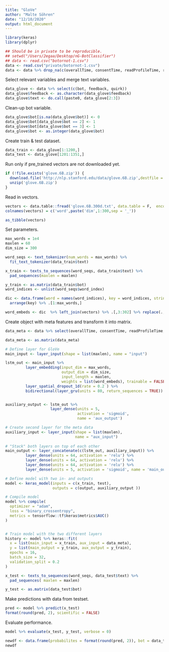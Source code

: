 ```yaml
---
title: "GloVe"
author: "Malte Söhren"
date: "12/10/2020"
output: html_document
---
```



```r
library(keras)
library(dplyr)
```

```r
## Should be in private to be reproducible.
## setwd("/Users/2egaa/Desktop/nG-BotClassifier")
## data <- read.csv("botornot-1.csv")
data <- read.csv("private/botornot-1.csv")
data <- data %>% drop_na(c(overallTime, consentTime, readProfileTime, readEssayTime, speeder))
```

Select relevant variables and merge text variables.

```r
data_glove <- data %>% select(c(bot, feedback, quirk))
data_glove$feedback <- as.character(data_glove$feedback)
data_glove$text <- do.call(paste0, data_glove[2:3])
```

Clean-up bot variable.

```r
data_glove$bot[is.na(data_glove$bot)] <- 0
data_glove$bot[data_glove$bot == 2] <- 1
data_glove$bot[data_glove$bot == 3] <- 1
data_glove$bot <- as.integer(data_glove$bot)
```

Create train & test dataset.

```r
data_train <- data_glove[1:1200,]
data_test <- data_glove[1201:1351,]
```

Run only if pre_trained vectors are not downloaded yet.

```r
if (!file.exists('glove.6B.zip')) {
  download.file('http://nlp.stanford.edu/data/glove.6B.zip',destfile = 'glove.6B.zip')
  unzip('glove.6B.zip')
}
```

Read in vectors.

```r
vectors <- data.table::fread('glove.6B.300d.txt', data.table = F,  encoding = 'UTF-8')
colnames(vectors) = c('word',paste('dim',1:300,sep = '_'))

as_tibble(vectors)
```

Set parameters.

```r
max_words = 1e4
maxlen = 60
dim_size = 300
```

```r
word_seqs <- text_tokenizer(num_words = max_words) %>% 
  fit_text_tokenizer(data_train$text)
```

```r
x_train <- texts_to_sequences(word_seqs, data_train$text) %>%
  pad_sequences(maxlen = maxlen)
```

```r
y_train <- as.matrix(data_train$bot)
word_indices <- unlist(word_seqs$word_index)
```

```r
dic <- data.frame(word = names(word_indices), key = word_indices, stringsAsFactors = FALSE) %>%
  arrange(key) %>% .[1:max_words,]
```

```r
word_embeds <- dic  %>% left_join(vectors) %>% .[,3:302] %>% replace(., is.na(.), 0) %>% as.matrix()
```

Create object with meta features and transform it into matrix. 

```r
data_meta <- data %>% select(overallTime, consentTime, readProfileTime, readEssayTime, speeder)

data_meta <- as.matrix(data_meta)
```

```r
# Define layer for GloVe
main_input <- layer_input(shape = list(maxlen), name = "input")

lstm_out <- main_input %>%
         layer_embedding(input_dim = max_words, 
                         output_dim = dim_size, 
                         input_length = maxlen, 
                         weights = list(word_embeds), trainable = FALSE) %>%
         layer_spatial_dropout_1d(rate = 0.2 ) %>%
         bidirectional(layer_gru(units = 80, return_sequences = TRUE))


auxiliary_output <- lstm_out %>%
                    layer_dense(units = 5, 
                                activation = 'sigmoid', 
                                name = 'aux_output')

# Create second layer for the meta data 
auxiliary_input <- layer_input(shape = list(maxlen), 
                               name = "aux_input")
  
# "Stack" both layers on top of each other
main_output <- layer_concatenate(c(lstm_out, auxiliary_input)) %>%
         layer_dense(units = 64, activation = 'relu') %>%
         layer_dense(units = 64, activation = 'relu') %>%
         layer_dense(units = 64, activation = 'relu') %>%
         layer_dense(units = 5, activation = 'sigmoid', name = 'main_output')

# Define model with two in- and outputs
model <- keras_model(inputs = c(x_train, test), 
                     outputs = c(output, auxiliary_output ))

# Compile model
model %>% compile(
  optimizer = "adam",
  loss = "binary_crossentropy",
  metrics = tensorflow::tf$keras$metrics$AUC()
)


# Train model with the two different layers
history <- model %>% keras::fit(
  x = list(main_input = x_train, aux_input = data_meta),
  y = list(main_output = y_train, aux_output = y_train),
  epochs = 16,
  batch_size = 32,
  validation_split = 0.2
)
```

```r
x_test <- texts_to_sequences(word_seqs, data_test$text) %>%
  pad_sequences( maxlen = maxlen)

y_test <- as.matrix(data_test$bot)
```

Make predictions with data from testset. 

```r
pred <- model %>% predict(x_test)
format(round(pred, 2), scientific = FALSE)
```

Evaluate performance. 

```r
model %>% evaluate(x_test, y_test, verbose = 0)
```

```r
newdf <- data.frame(probabilites = format(round(pred, 2)), bot = data_test$bot)
newdf
```
